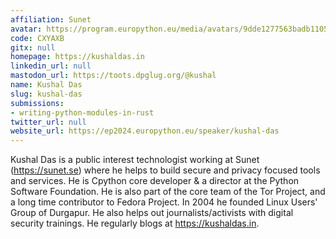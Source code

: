 ```yaml
---
affiliation: Sunet
avatar: https://program.europython.eu/media/avatars/9dde1277563badb1105de7f09cf54171_aMTuK8p.jpg
code: CXYAXB
gitx: null
homepage: https://kushaldas.in
linkedin_url: null
mastodon_url: https://toots.dpglug.org/@kushal
name: Kushal Das
slug: kushal-das
submissions:
- writing-python-modules-in-rust
twitter_url: null
website_url: https://ep2024.europython.eu/speaker/kushal-das
---
```


Kushal Das is a public interest technologist working at Sunet (https://sunet.se) where he helps to build secure and privacy focused tools and services. He is Cpython core developer & a director at the Python Software Foundation. He is also part of the core team of the Tor Project, and a long time contributor to Fedora Project. In 2004 he founded Linux Users' Group of Durgapur. He also helps out journalists/activists with digital security trainings. He regularly blogs at https://kushaldas.in.
